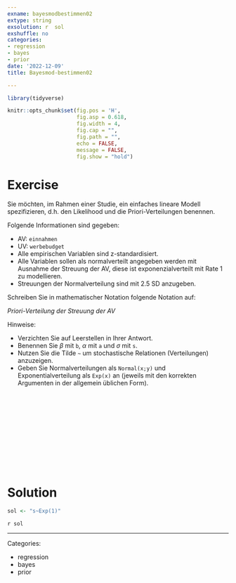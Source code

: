 ```yaml
---
exname: bayesmodbestimmen02
extype: string
exsolution: r  sol
exshuffle: no
categories:
- regression
- bayes
- prior
date: '2022-12-09'
title: Bayesmod-bestimmen02

---
```





```r
library(tidyverse)
```


```r
knitr::opts_chunk$set(fig.pos = 'H',
                      fig.asp = 0.618,
                      fig.width = 4,
                      fig.cap = "", 
                      fig.path = "",
                      echo = FALSE,
                      message = FALSE,
                      fig.show = "hold")
```






# Exercise


Sie möchten, im Rahmen einer Studie, ein einfaches lineare Modell spezifizieren, d.h. den Likelihood und die Priori-Verteilungen benennen. 

Folgende Informationen sind gegeben:

- AV: `einnahmen`
- UV: `werbebudget`
- Alle empirischen Variablen sind z-standardisiert.
- Alle Variablen sollen als normalverteilt angegeben werden mit Ausnahme der Streuung der AV, diese ist exponenzialverteilt mit Rate 1 zu modellieren.
- Streuungen der Normalverteilung sind mit 2.5 SD anzugeben.

Schreiben Sie in mathematischer Notation folgende Notation auf:

*Priori-Verteilung der Streuung der AV*

Hinweise:

- Verzichten Sie auf Leerstellen in Ihrer Antwort.
<!-- - Verzichten Sie auf Sonderzeichen in Ihrer Antwort. -->
- Benennen Sie $\beta$ mit `b`, $\alpha$ mit `a` und $\sigma$ mit `s`.
- Nutzen Sie die Tilde `~` um stochastische Relationen (Verteilungen) anzuzeigen.
- Geben Sie Normalverteilungen als `Normal(x;y)` und Exponentialverteilung als `Exp(x)` an 
(jeweils mit den korrekten Argumenten in der allgemein üblichen Form).





</br>
</br>
</br>
</br>
</br>
</br>
</br>
</br>
</br>
</br>

# Solution

```r
sol <- "s~Exp(1)"
```


`r sol`





---

Categories: 

- regression
- bayes
- prior

